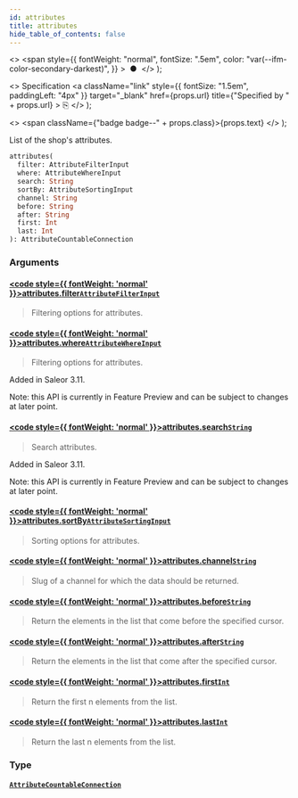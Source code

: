 ```yaml
---
id: attributes
title: attributes
hide_table_of_contents: false
---
```


  <>
    <span
      style={{
        fontWeight: "normal",
        fontSize: ".5em",
        color: "var(--ifm-color-secondary-darkest)",
      }}
    >
      &nbsp;●&nbsp;
    </span>
  </>
);

  <>
    Specification
    <a
      className="link"
      style={{ fontSize: "1.5em", paddingLeft: "4px" }}
      target="\_blank"
      href={props.url}
      title={"Specified by " + props.url}
    >
      ⎘
    </a>
  </>
);

  <>
    <span className={"badge badge--" + props.class}>{props.text}</span>
  </>
);

List of the shop's attributes.

```graphql
attributes(
  filter: AttributeFilterInput
  where: AttributeWhereInput
  search: String
  sortBy: AttributeSortingInput
  channel: String
  before: String
  after: String
  first: Int
  last: Int
): AttributeCountableConnection
```

### Arguments

#### [<code style={{ fontWeight: 'normal' }}>attributes.<b>filter</b></code>](#)<Bullet />[`AttributeFilterInput`](../../api-reference/attributes/inputs/attribute-filter-input) <Badge class="secondary" text="input"/> <Badge class="secondary" text="attributes"/>

> Filtering options for attributes.

#### [<code style={{ fontWeight: 'normal' }}>attributes.<b>where</b></code>](#)<Bullet />[`AttributeWhereInput`](../../api-reference/attributes/inputs/attribute-where-input) <Badge class="secondary" text="input"/> <Badge class="secondary" text="attributes"/>

> Filtering options for attributes.

Added in Saleor 3.11.

Note: this API is currently in Feature Preview and can be subject to changes at later point.

>

#### [<code style={{ fontWeight: 'normal' }}>attributes.<b>search</b></code>](#)<Bullet />[`String`](../../api-reference/miscellaneous/scalars/string) <Badge class="secondary" text="scalar"/> <Badge class="secondary" text="miscellaneous"/>

> Search attributes.

Added in Saleor 3.11.

Note: this API is currently in Feature Preview and can be subject to changes at later point.

>

#### [<code style={{ fontWeight: 'normal' }}>attributes.<b>sortBy</b></code>](#)<Bullet />[`AttributeSortingInput`](../../api-reference/attributes/inputs/attribute-sorting-input) <Badge class="secondary" text="input"/> <Badge class="secondary" text="attributes"/>

> Sorting options for attributes.

#### [<code style={{ fontWeight: 'normal' }}>attributes.<b>channel</b></code>](#)<Bullet />[`String`](../../api-reference/miscellaneous/scalars/string) <Badge class="secondary" text="scalar"/> <Badge class="secondary" text="miscellaneous"/>

> Slug of a channel for which the data should be returned.

#### [<code style={{ fontWeight: 'normal' }}>attributes.<b>before</b></code>](#)<Bullet />[`String`](../../api-reference/miscellaneous/scalars/string) <Badge class="secondary" text="scalar"/> <Badge class="secondary" text="miscellaneous"/>

> Return the elements in the list that come before the specified cursor.

#### [<code style={{ fontWeight: 'normal' }}>attributes.<b>after</b></code>](#)<Bullet />[`String`](../../api-reference/miscellaneous/scalars/string) <Badge class="secondary" text="scalar"/> <Badge class="secondary" text="miscellaneous"/>

> Return the elements in the list that come after the specified cursor.

#### [<code style={{ fontWeight: 'normal' }}>attributes.<b>first</b></code>](#)<Bullet />[`Int`](../../api-reference/miscellaneous/scalars/int) <Badge class="secondary" text="scalar"/> <Badge class="secondary" text="miscellaneous"/>

> Return the first n elements from the list.

#### [<code style={{ fontWeight: 'normal' }}>attributes.<b>last</b></code>](#)<Bullet />[`Int`](../../api-reference/miscellaneous/scalars/int) <Badge class="secondary" text="scalar"/> <Badge class="secondary" text="miscellaneous"/>

> Return the last n elements from the list.

### Type

#### [`AttributeCountableConnection`](../../api-reference/attributes/objects/attribute-countable-connection) <Badge class="secondary" text="object"/> <Badge class="secondary" text="attributes"/>

>
